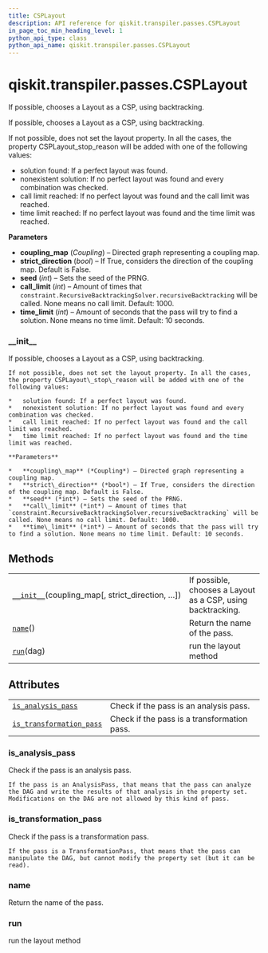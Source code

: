 ```yaml
---
title: CSPLayout
description: API reference for qiskit.transpiler.passes.CSPLayout
in_page_toc_min_heading_level: 1
python_api_type: class
python_api_name: qiskit.transpiler.passes.CSPLayout
---
```


<span id="qiskit-transpiler-passes-csplayout" />

# qiskit.transpiler.passes.CSPLayout

<Class id="qiskit.transpiler.passes.CSPLayout" isDedicatedPage={true} github="https://github.com/qiskit/qiskit/tree/stable/0.18/qiskit/transpiler/passes/layout/csp_layout.py" signature="CSPLayout(*args, **kwargs)" modifiers="class">
  If possible, chooses a Layout as a CSP, using backtracking.

  If possible, chooses a Layout as a CSP, using backtracking.

  If not possible, does not set the layout property. In all the cases, the property CSPLayout\_stop\_reason will be added with one of the following values:

  *   solution found: If a perfect layout was found.
  *   nonexistent solution: If no perfect layout was found and every combination was checked.
  *   call limit reached: If no perfect layout was found and the call limit was reached.
  *   time limit reached: If no perfect layout was found and the time limit was reached.

  **Parameters**

  *   **coupling\_map** (*Coupling*) – Directed graph representing a coupling map.
  *   **strict\_direction** (*bool*) – If True, considers the direction of the coupling map. Default is False.
  *   **seed** (*int*) – Sets the seed of the PRNG.
  *   **call\_limit** (*int*) – Amount of times that `constraint.RecursiveBacktrackingSolver.recursiveBacktracking` will be called. None means no call limit. Default: 1000.
  *   **time\_limit** (*int*) – Amount of seconds that the pass will try to find a solution. None means no time limit. Default: 10 seconds.

  ### \_\_init\_\_

  <Function id="qiskit.transpiler.passes.CSPLayout.__init__" signature="__init__(coupling_map, strict_direction=False, seed=None, call_limit=1000, time_limit=10)">
    If possible, chooses a Layout as a CSP, using backtracking.

    If not possible, does not set the layout property. In all the cases, the property CSPLayout\_stop\_reason will be added with one of the following values:

    *   solution found: If a perfect layout was found.
    *   nonexistent solution: If no perfect layout was found and every combination was checked.
    *   call limit reached: If no perfect layout was found and the call limit was reached.
    *   time limit reached: If no perfect layout was found and the time limit was reached.

    **Parameters**

    *   **coupling\_map** (*Coupling*) – Directed graph representing a coupling map.
    *   **strict\_direction** (*bool*) – If True, considers the direction of the coupling map. Default is False.
    *   **seed** (*int*) – Sets the seed of the PRNG.
    *   **call\_limit** (*int*) – Amount of times that `constraint.RecursiveBacktrackingSolver.recursiveBacktracking` will be called. None means no call limit. Default: 1000.
    *   **time\_limit** (*int*) – Amount of seconds that the pass will try to find a solution. None means no time limit. Default: 10 seconds.
  </Function>

  ## Methods

  |                                                                                                                                                  |                                                             |
  | ------------------------------------------------------------------------------------------------------------------------------------------------ | ----------------------------------------------------------- |
  | [`__init__`](#qiskit.transpiler.passes.CSPLayout.__init__ "qiskit.transpiler.passes.CSPLayout.__init__")(coupling\_map\[, strict\_direction, …]) | If possible, chooses a Layout as a CSP, using backtracking. |
  | [`name`](#qiskit.transpiler.passes.CSPLayout.name "qiskit.transpiler.passes.CSPLayout.name")()                                                   | Return the name of the pass.                                |
  | [`run`](#qiskit.transpiler.passes.CSPLayout.run "qiskit.transpiler.passes.CSPLayout.run")(dag)                                                   | run the layout method                                       |

  ## Attributes

  |                                                                                                                                                    |                                             |
  | -------------------------------------------------------------------------------------------------------------------------------------------------- | ------------------------------------------- |
  | [`is_analysis_pass`](#qiskit.transpiler.passes.CSPLayout.is_analysis_pass "qiskit.transpiler.passes.CSPLayout.is_analysis_pass")                   | Check if the pass is an analysis pass.      |
  | [`is_transformation_pass`](#qiskit.transpiler.passes.CSPLayout.is_transformation_pass "qiskit.transpiler.passes.CSPLayout.is_transformation_pass") | Check if the pass is a transformation pass. |

  ### is\_analysis\_pass

  <Attribute id="qiskit.transpiler.passes.CSPLayout.is_analysis_pass">
    Check if the pass is an analysis pass.

    If the pass is an AnalysisPass, that means that the pass can analyze the DAG and write the results of that analysis in the property set. Modifications on the DAG are not allowed by this kind of pass.
  </Attribute>

  ### is\_transformation\_pass

  <Attribute id="qiskit.transpiler.passes.CSPLayout.is_transformation_pass">
    Check if the pass is a transformation pass.

    If the pass is a TransformationPass, that means that the pass can manipulate the DAG, but cannot modify the property set (but it can be read).
  </Attribute>

  ### name

  <Function id="qiskit.transpiler.passes.CSPLayout.name" signature="name()">
    Return the name of the pass.
  </Function>

  ### run

  <Function id="qiskit.transpiler.passes.CSPLayout.run" signature="run(dag)">
    run the layout method
  </Function>
</Class>


